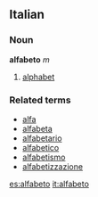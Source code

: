 ==Italian==
===Noun===
'''alfabeto''' ''m''

#[[alphabet]]

===Related terms===
*[[alfa]]
*[[alfabeta]]
*[[alfabetario]]
*[[alfabetico]]
*[[alfabetismo]]
*[[alfabetizzazione]]

[[es:alfabeto]]
[[it:alfabeto]]